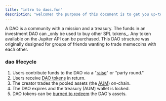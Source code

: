 ```yaml
---
title: "intro to daos.fun"
description: "welcome! the purpose of this document is to get you up-to-speed on the nuances in the daos.fun product. "
---
```


<Note>
  A DAO is a community with a mission and a treasury.
</Note>

<Note>
  The funds in an investment DAO can _only be used to buy other SPL tokens_. Any token available on the Jupiter API can be purchased.
</Note>

<Note>
  This DAO structure was originally designed for groups of friends wanting to trade memecoins with each other.
</Note>

### dao lifecycle

1. Users contribute funds to the DAO via a "[raise](https://docs.daos.fun/docs/example-raise)" or "party round."
2. Users receive [DAO tokens](https://docs.daos.fun/docs/liquidity) in return.
3. The creator trades the pooled assets (the [AUM](https://docs.daos.fun/docs/aum)) on-chain.
4. The DAO expires and the treasury (AUM) wallet is locked.
5. DAO tokens can be [burned to redeem](https://docs.daos.fun/docs/expiry-redemption) the DAO's assets.